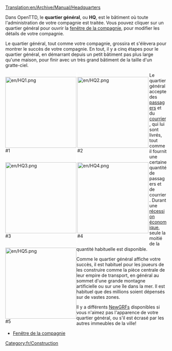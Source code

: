 [[Translation:en/Archive/Manual/Headquarters]]

Dans OpenTTD, le '''quartier général''', ou '''HQ''', est le bâtiment où toute l'administration de votre compagnie est traitée. Vous pouvez cliquer sur un quartier général pour ouvrir la [[fr/Manual/Compagnie de transport|fenêtre de la compagnie]], pour modifier les détails de votre compagnie.

Le quartier général, tout comme votre compagnie, grossira et s'élèvera pour montrer le succès de votre compagnie. En tout, il y a cinq étapes pour le quartier général, en démarrant depuis un petit bâtiment pas plus large qu'une maison, pour finir avec un très grand bâtiment de la taille d'un gratte-ciel.

<div style="float:left;border-right:3px solid white">[[File:en/HQ1.png|222px]]<br />#1</div>
<div style="float:left;border-right:3px solid white">[[File:en/HQ2.png|222px]]<br />#2</div>
<div style="float:left;border-right:3px solid white">[[File:en/HQ3.png|222px]]<br />#3</div>
<div style="float:left;border-right:3px solid white">[[File:en/HQ4.png|222px]]<br />#4</div>
<div style="float:left">[[File:en/HQ5.png|222px]]<br />#5</div>

{{en/-}}

Le quartier général accepte des [[fr/Manual/Base Set/Cargos/Passagers|passagers]] et du [[fr/Manual/Base Set/Cargos/Courrier|courrier]], qui lui sont livrés, tout comme il fournit une certaine quantité de passagers et de courrier. Durant une [[fr/Manual/Économie#Récession|récession économique]], seule la moitié de la quantité habituelle est disponible.

Comme le quartier général affiche votre succès, il est habituel pour les joueurs de les construire comme la pièce centrale de leur empire de transport, en général au sommet d'une grande montagne artificielle ou sur une île dans la mer. Il est habituel que des millions soient dépensés sur de vastes zones.

Il y a différents [[fr/Manual/NewGRF|NewGRFs]] disponibles si vous n'aimez pas l'apparence de votre quartier général, ou s'il est écrasé par les autres immeubles de la ville!
*[[fr/Manual/Compagnie de transport|Fenêtre de la compagnie]]

[[Category:fr/Construction]]